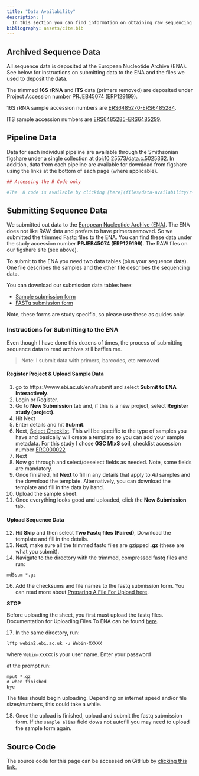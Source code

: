 ```yaml
---
title: "Data Availability"
description: |
  In this section you can find information on obtaining raw sequencing data, data products, and processing scripts. Of course, all the code is also embedded in the workflows on the website as well.
bibliography: assets/cite.bib  
---
```


## Archived Sequence Data

All sequence data is deposited at the European Nucleotide Archive (ENA). See below for instructions on submitting data to the ENA and the files we used to deposit the data. 

The trimmed **16S rRNA** and **ITS** data (primers removed) are deposited under Project Accession number [PRJEB45074 (ERP129199)](https://www.ebi.ac.uk/ena/browser/view/PRJEB45074). 

16S rRNA sample accession numbers are [ERS6485270-ERS6485284](https://www.ebi.ac.uk/ena/browser/view/ERS6485270-ERS6485284).

ITS sample accession numbers are [ERS6485285-ERS6485299](https://www.ebi.ac.uk/ena/browser/view/ERS6485285-ERS6485299).

## Pipeline Data

Data for each individual pipeline are available through the Smithsonian figshare under a single collection at [doi:10.25573/data.c.5025362](https://doi.org/10.25573/data.c.5025362). In addition, data from each pipeline are available for download from figshare using the links at the bottom of each page (where applicable).

```r
## Accessing the R Code only

#The  R code is available by clicking [here](files/data-availability/r-code). There you can find code for each step of the 16S rRNA pipeline. Please note that this  R code is pulled from the `.Rmd` files. The code has not been tested independent of the R Markdown workflows so *Use at Your Own Risk* please. In other words, the code works when run in the site build, but the complete pipeline has not been tested using just this code. I used `knitr::purl()` to pull  the code from the R Markdown file. I did this for you just in case you wanted the code and not hear me drone on about colors, zoomable figures, or Keanu Reeves. Commands that are commented out are things I tried that I could never get to work. Any line that starts like this: `## ----` is the code chuck name.
```

## Submitting Sequence Data

We submitted out data to the [European Nucleotide Archive (ENA)](https://www.ebi.ac.uk/ena). The ENA does not like RAW data and prefers to have primers removed. So we submitted the trimmed Fastq files to the ENA. You can find these data under the study accession number **PRJEB45074 (ERP129199)**. The RAW files on our figshare site (see above).

To submit to the ENA you need two data tables (plus your sequence data). One file describes the samples and the other file describes the sequencing data.

You can download our submission data tables here:

* [Sample submission form](include/data-availability/ENA_Sample_SUBMISSION_SWELTR-high-temp.tsv)
* [FASTq submission form](include/data-availability/ENA_PAIRED_FASTQ_SUBMISSION_SWELTR-high-temp.tsv)

Note, these forms are study specific, so please use these as guides only.

### Instructions for Submitting to the ENA

Even though I have done this dozens of times, the process of submitting sequence data to read archives still baffles me. 

> Note: I submit data with primers, barcodes, etc **removed**

#### Register Project & Upload Sample Data

1) go to https://www.ebi.ac.uk/ena/submit and select **Submit to ENA Interactively**.
2) Login or Register.
3) Go to **New Submission** tab and, if this is a new project, select **Register study (project)**.
4) Hit Next
5) Enter details and hit **Submit**.
6) Next, [Select Checklist](https://www.ebi.ac.uk/ena/submit/checklists). This will be specific to the type of samples you have and basically will create a template so you can add your sample metadata. For this study I chose **GSC MIxS soil**, checklist accession number [ERC000022](https://www.ebi.ac.uk/ena/data/view/ERC000022)
7) Next
8) Now go through and select/deselect fields as needed. Note, some fields are mandatory.
9) Once finished, hit **Next** to fill in any details that apply to *All* samples and the download the template. Alternatively, you can download the template and fill in the data by hand.
10) Upload the sample sheet. 
11) Once everything looks good and uploaded, click the **New Submission** tab.

#### Upload Sequence Data

12) Hit **Skip** and then select **Two Fastq files (Paired)**, Download the template and fill in the details.
13) Next, make sure all the trimmed fastq files are gzipped **.gz**  (these are what you submit). 
14) Navigate to the directory with  the trimmed, compressed fastq files and run:

```
md5sum *.gz
```

16) Add the checksums and file names to the fastq submission form. You can read more about [Preparing A File For Upload here](https://ena-docs.readthedocs.io/en/latest/submit/fileprep/preparation.html).

**STOP**

Before uploading the sheet, you first must upload the fastq files. Documentation for Uploading Files To ENA can be found [here](https://ena-docs.readthedocs.io/en/latest/submit/fileprep/upload.html). 

17) In the same directory, run:

```
lftp webin2.ebi.ac.uk -u Webin-XXXXX
```

where `Webin-XXXXX` is your user name. Enter your password

at the prompt run:

```
mput *.gz
# when finished
bye
```

The files should begin uploading. Depending on internet speed and/or file sizes/numbers, this could take a while. 

18) Once the upload is finished, upload and submit the fastq submission form. If the `sample alias` field dows not autofill you may need to upload the sample form again. 

## Source Code {.appendix}

The source code for this page can be accessed on GitHub by [clicking this link](https://github.com/sweltr/high-temp/blob/master/data-availability.Rmd).